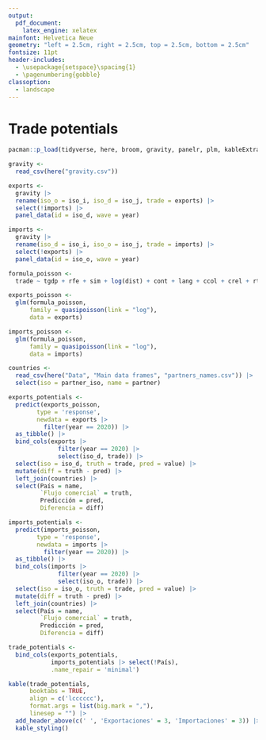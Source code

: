 ```yaml
---
output:
  pdf_document:
    latex_engine: xelatex
mainfont: Helvetica Neue
geometry: "left = 2.5cm, right = 2.5cm, top = 2.5cm, bottom = 2.5cm"
fontsize: 11pt
header-includes: 
  - \usepackage{setspace}\spacing{1} 
  - \pagenumbering{gobble}
classoption: 
  - landscape
---
```


# Trade potentials

```r
pacman::p_load(tidyverse, here, broom, gravity, panelr, plm, kableExtra)
```

```r
gravity <- 
  read_csv(here("gravity.csv"))

exports <- 
  gravity |> 
  rename(iso_o = iso_i, iso_d = iso_j, trade = exports) |> 
  select(!imports) |> 
  panel_data(id = iso_d, wave = year)

imports <- 
  gravity |> 
  rename(iso_d = iso_i, iso_o = iso_j, trade = imports) |> 
  select(!exports) |> 
  panel_data(id = iso_o, wave = year)

formula_poisson <- 
  trade ~ tgdp + rfe + sim + log(dist) + cont + lang + ccol + crel + rta
```

```r
exports_poisson <- 
  glm(formula_poisson,
      family = quasipoisson(link = "log"),
      data = exports)

imports_poisson <- 
  glm(formula_poisson,
      family = quasipoisson(link = "log"),
      data = imports)
```

```r
countries <- 
  read_csv(here("Data", "Main data frames", "partners_names.csv")) |> 
  select(iso = partner_iso, name = partner)
```

```r
exports_potentials <- 
  predict(exports_poisson,
        type = 'response',
        newdata = exports |> 
          filter(year == 2020)) |> 
  as_tibble() |> 
  bind_cols(exports |> 
              filter(year == 2020) |> 
              select(iso_d, trade)) |> 
  select(iso = iso_d, truth = trade, pred = value) |> 
  mutate(diff = truth - pred) |> 
  left_join(countries) |> 
  select(País = name, 
         `Flujo comercial` = truth,
         Predicción = pred, 
         Diferencia = diff)

imports_potentials <- 
  predict(imports_poisson,
        type = 'response',
        newdata = imports |> 
          filter(year == 2020)) |> 
  as_tibble() |> 
  bind_cols(imports |> 
              filter(year == 2020) |> 
              select(iso_o, trade)) |> 
  select(iso = iso_o, truth = trade, pred = value) |> 
  mutate(diff = truth - pred) |> 
  left_join(countries) |> 
  select(País = name, 
         `Flujo comercial` = truth,
         Predicción = pred, 
         Diferencia = diff)

trade_potentials <- 
  bind_cols(exports_potentials, 
            imports_potentials |> select(!País), 
            .name_repair = 'minimal')
```

```r
kable(trade_potentials, 
      booktabs = TRUE, 
      align = c('lcccccc'),
      format.args = list(big.mark = ","),
      linesep = "") |> 
  add_header_above(c(' ', 'Exportaciones' = 3, 'Importaciones' = 3)) |> 
  kable_styling()
```

